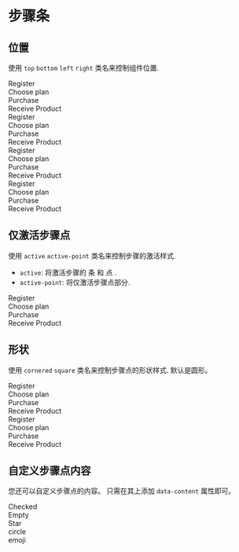 
# 步骤条

## 位置

使用 `top` `bottom` `left` `right` 类名来控制组件位置.

<CodeDemo>
  <div className="steps success top">
    <div className="step active">Register</div>
    <div className="step active">Choose plan</div>
    <div className="step">Purchase</div>
    <div className="step">Receive Product</div>
  </div>
</CodeDemo>

<CodeDemo>
  <div className="steps success bottom">
    <div className="step">Register</div>
    <div className="step active-point">Choose plan</div>
    <div className="step active">Purchase</div>
    <div className="step">Receive Product</div>
  </div>
</CodeDemo>

<CodeDemo>
  <div className="steps success left">
    <div className="step">Register</div>
    <div className="step">Choose plan</div>
    <div className="step active-point">Purchase</div>
    <div className="step active">Receive Product</div>
  </div>
</CodeDemo>

<CodeDemo>
  <div className="steps success right">
    <div className="step">Register</div>
    <div className="step active-point">Choose plan</div>
    <div className="step active">Purchase</div>
    <div className="step">Receive Product</div>
  </div>
</CodeDemo>

## 仅激活步骤点

使用 `active` `active-point` 类名来控制步骤的激活样式.

- `active`: 将激活步骤的 条 和 点 .
- `active-point`: 将仅激活步骤点部分.

<CodeDemo>
  <div className="steps danger bottom">
    <div className="step">Register</div>
    <div className="step active-point">Choose plan</div>
    <div className="step active">Purchase</div>
    <div className="step">Receive Product</div>
  </div>
</CodeDemo>

## 形状

使用 `cornered` `square` 类名来控制步骤点的形状样式.
默认是圆形。

<CodeDemo>
  <div className="flex gap-4">
    <div className="steps success right">
      <div className="step square active">Register</div>
      <div className="step square active">Choose plan</div>
      <div className="step square">Purchase</div>
      <div className="step square">Receive Product</div>
    </div>
    <div className="steps danger left">
      <div className="step cornered active">Register</div>
      <div className="step cornered active">Choose plan</div>
      <div className="step cornered">Purchase</div>
      <div className="step cornered">Receive Product</div>
    </div>
  </div>
</CodeDemo>

## 自定义步骤点内容

您还可以自定义步骤点的内容。
只需在其上添加 `data-content` 属性即可。

<CodeDemo>
  <div className="steps success left">
    <div className="step active" data-content="✓">
      Checked
    </div>
    <div className="step active" data-content="">
      Empty
    </div>
    <div className="step" data-content="★">
      Star
    </div>
    <div className="step" data-content="●">
      circle
    </div>
    <div className="step" data-content="💪">
      emoji
    </div>
  </div>
</CodeDemo>
